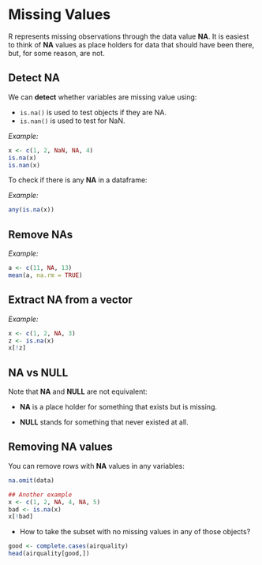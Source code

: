 # Missing Values

R represents missing observations through the data value **NA**. It is easiest to think of **NA** values as place holders for data that should have been there, but, for some reason, are not.

## Detect NA

We can **detect** whether variables are missing value using:

-   `is.na()` is used to test objects if they are NA.
-   `is.nan()` is used to test for NaN.

*Example:*

```r
x <- c(1, 2, NaN, NA, 4) 
is.na(x) 
is.nan(x)
```

To check if there is any **NA** in a dataframe:

*Example:*

```r
any(is.na(x))
```

## Remove NAs

*Example:*

```r
a <- c(11, NA, 13)
mean(a, na.rm = TRUE)
```

## Extract NA from a vector

*Example:*

```r
x <- c(1, 2, NA, 3) 
z <- is.na(x) 
x[!z]
```

## NA vs NULL

Note that **NA** and **NULL** are not equivalent:

-   **NA** is a place holder for something that exists but is missing.

-   **NULL** stands for something that never existed at all.

## Removing NA values

You can remove rows with **NA** values in any variables:

``` r
na.omit(data)
```

```r
## Another example
x <- c(1, 2, NA, 4, NA, 5) 
bad <- is.na(x) 
x[!bad]
```

-   How to take the subset with no missing values in any of those objects?

``` r
good <- complete.cases(airquality) 
head(airquality[good,])
```
